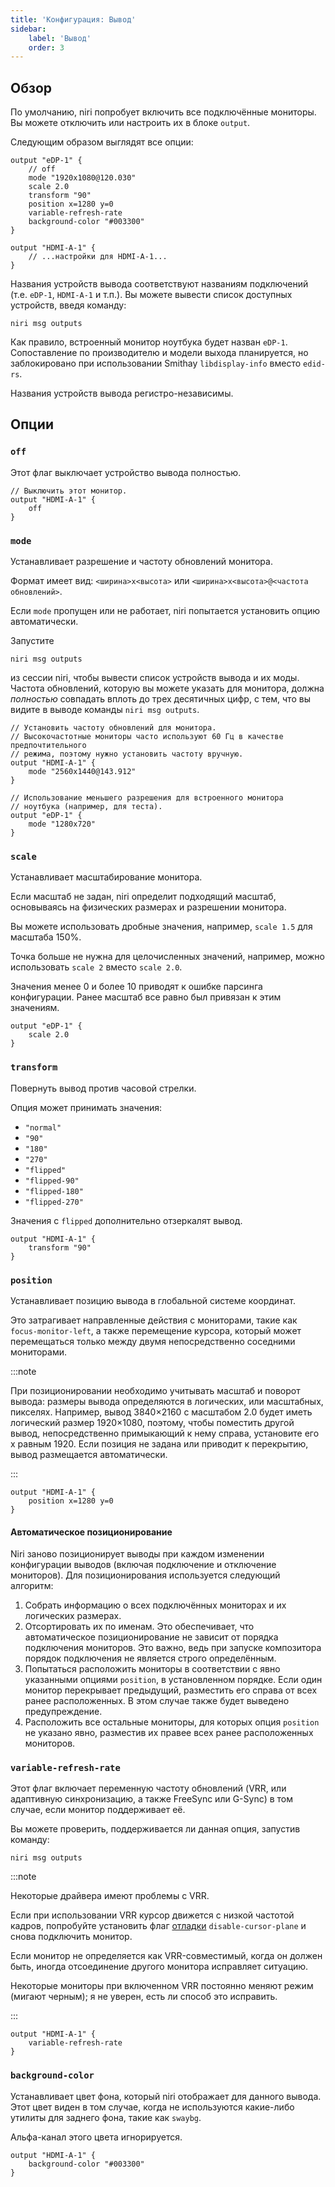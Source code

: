 ```yaml
---
title: 'Конфигурация: Вывод'
sidebar:
    label: 'Вывод'
    order: 3
---
```



## Обзор

По умолчанию, niri попробует включить все подключённые мониторы. Вы можете
отключить или настроить их в блоке `output`.

Следующим образом выглядят все опции:

```kdl
output "eDP-1" {
    // off
    mode "1920x1080@120.030"
    scale 2.0
    transform "90"
    position x=1280 y=0
    variable-refresh-rate
    background-color "#003300"
}

output "HDMI-A-1" {
    // ...настройки для HDMI-A-1...
}
```

Названия устройств вывода соответствуют названиям подключений
(т.е. `eDP-1`, `HDMI-A-1` и т.п.). Вы можете вывести список доступных устройств,
введя команду:

```shell
niri msg outputs
```

Как правило, встроенный монитор ноутбука будет назван `eDP-1`.
Сопоставление по производителю и модели выхода планируется, но заблокировано
при использовании Smithay `libdisplay-info` вместо `edid-rs`.

<Badge text="С версии 0.1.6" variant="tip"/> Названия устройств вывода
регистро-независимы.

## Опции

### `off`

Этот флаг выключает устройство вывода полностью.

```kdl
// Выключить этот монитор.
output "HDMI-A-1" {
    off
}
```

### `mode`

Устанавливает разрешение и частоту обновлений монитора.

Формат имеет вид: `<ширина>x<высота>` или `<ширина>x<высота>@<частота обновлений>`.

Если `mode` пропущен или не работает, niri попытается установить опцию автоматически.

Запустите

```shell
niri msg outputs
```

из сессии niri, чтобы вывести список устройств вывода и их моды. Частота
обновлений, которую вы можете указать для монитора, должна *полностью*
совпадать вплоть до трех десятичных цифр, с тем, что вы видите в выводе
команды `niri msg outputs`.

```kdl
// Установить частоту обновлений для монитора.
// Высокочастотные мониторы часто используют 60 Гц в качестве предпочтительного
// режима, поэтому нужно установить частоту вручную.
output "HDMI-A-1" {
    mode "2560x1440@143.912"
}

// Использование меньшего разрешения для встроенного монитора
// ноутбука (например, для теста).
output "eDP-1" {
    mode "1280x720"
}
```

### `scale`

Устанавливает масштабирование монитора.

<Badge text="С версии 0.1.6" variant="tip"/> Если масштаб не задан, niri
определит подходящий масштаб, основываясь на физических размерах и разрешении
монитора.

<Badge text="С версии 0.1.7" variant="tip"/> Вы можете использовать дробные
значения, например, `scale 1.5` для масштаба 150%.

<Badge text="С версии 0.1.7" variant="tip"/> Точка больше не нужна для
целочисленных значений, например, можно использовать `scale 2` вместо
`scale 2.0`.

<Badge text="С версии 0.1.7" variant="tip"/> Значения менее 0 и более 10
приводят к ошибке парсинга конфигурации. Ранее масштаб все равно был привязан к
этим значениям.

```kdl
output "eDP-1" {
    scale 2.0
}
```

### `transform`

Повернуть вывод против часовой стрелки.

Опция может принимать значения:

-   `"normal"`
-   `"90"`
-   `"180"`
-   `"270"`
-   `"flipped"`
-   `"flipped-90"`
-   `"flipped-180"`
-   `"flipped-270"`

Значения с `flipped` дополнительно отзеркалят вывод.

```kdl
output "HDMI-A-1" {
    transform "90"
}
```

### `position`

Устанавливает позицию вывода в глобальной системе координат.

Это затрагивает направленные действия с мониторами, такие как `focus-monitor-left`,
а также перемещение курсора, который может перемещаться только между двумя
непосредственно соседними мониторами.

:::note

При позиционировании необходимо учитывать масштаб и поворот вывода: размеры
вывода определяются в логических, или масштабных, пикселях. Например, вывод
3840×2160 с масштабом 2.0 будет иметь логический размер 1920×1080, поэтому,
чтобы поместить другой вывод, непосредственно примыкающий к нему справа,
установите его x равным 1920. Если позиция не задана или приводит к перекрытию,
вывод размещается автоматически.

:::

```kdl
output "HDMI-A-1" {
    position x=1280 y=0
}
```

#### Автоматическое позиционирование

Niri заново позиционирует выводы при каждом изменении конфигурации выводов
(включая подключение и отключение мониторов). Для позиционирования используется
следующий алгоритм:

<Steps>

1.  Собрать информацию о всех подключённых мониторах и их логических размерах.
2.  Отсортировать их по именам. Это обеспечивает, что автоматическое
    позиционирование не зависит от порядка подключения мониторов. Это важно,
    ведь при запуске композитора порядок подключения не является строго
    определённым.
3.  Попытаться расположить мониторы в соответствии с явно указанными опциями
    `position`, в установленном порядке. Если один монитор перекрывает предыдущий,
    разместить его справа от всех ранее расположенных. В этом случае также будет
    выведено предупреждение.
4.  Расположить все остальные мониторы, для которых опция `position` не указано
    явно, разместив их правее всех ранее расположенных мониторов.

</Steps>

### `variable-refresh-rate` <Badge text="С версии 0.1.5" variant="tip"/>

Этот флаг включает переменную частоту обновлений (VRR, или адаптивную
синхронизацию, а также FreeSync или G-Sync) в том случае, если монитор
поддерживает её.

Вы можете проверить, поддерживается ли данная опция, запустив команду:

```shell
niri msg outputs
```

:::note

Некоторые драйвера имеют проблемы с VRR.

Если при использовании VRR курсор движется с низкой частотой кадров, попробуйте
установить флаг [отладки](/niri/configuration/debug) `disable-cursor-plane` и
снова подключить монитор.

Если монитор не определяется как VRR-совместимый, когда он должен быть, иногда
отсоединение другого монитора исправляет ситуацию.

Некоторые мониторы при включенном VRR постоянно меняют режим (мигают
черным); я не уверен, есть ли способ это исправить.

:::

```kdl
output "HDMI-A-1" {
    variable-refresh-rate
}
```

### `background-color` <Badge text="С версии 0.1.8" variant="tip"/>

Устанавливает цвет фона, который niri отображает для данного вывода.
Этот цвет виден в том случае, когда не используются какие-либо утилиты для
заднего фона, такие как `swaybg`.

Альфа-канал этого цвета игнорируется.

```kdl
output "HDMI-A-1" {
    background-color "#003300"
}
```
